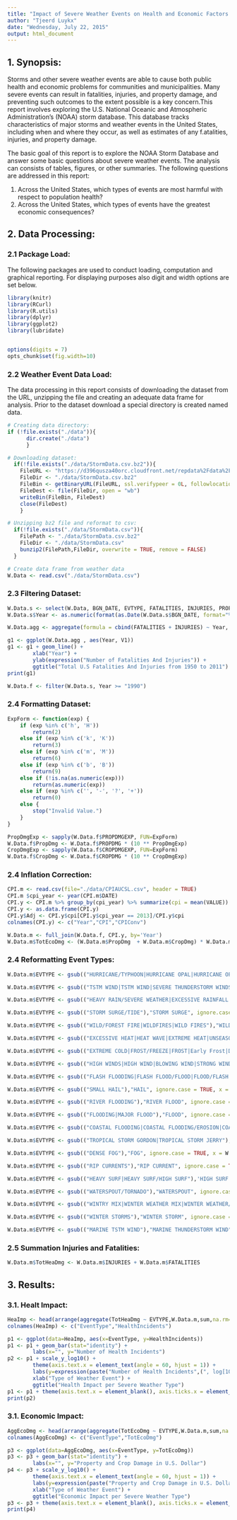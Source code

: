 ```yaml
---
title: "Impact of Severe Weather Events on Health and Economic Factors in U.S. for 1950-2011"
author: "Tjeerd Luykx"
date: "Wednesday, July 22, 2015"
output: html_document
---
```


## 1. Synopsis:

Storms and other severe weather events are able to cause both public health and economic problems for communities and municipalities. Many severe events can result in fatalities, injuries, and property damage, and preventing such outcomes to the extent possible is a key concern.This report involves exploring the U.S. National Oceanic and Atmospheric Administration's (NOAA) storm database. This database tracks characteristics of major storms and weather events in the United States, including when and where they occur, as well as estimates of any f.atalities, injuries, and property damage.

The basic goal of this report is to explore the NOAA Storm Database and answer some basic questions about severe weather events. The analysis can consists of tables, figures, or other summaries. The following questions are addressed in this report:

1. Across the United States, which types of events are most harmful with respect to population health?
2. Across the United States, which types of events have the greatest economic consequences?

## 2. Data Processing:

### 2.1 Package Load:

The following packages are used to conduct loading, computation and graphical reporting. For displaying purposes also digit and width options are set below. 

```r

library(knitr)
library(RCurl)
library(R.utils)
library(dplyr)
library(ggplot2)
library(lubridate)


options(digits = 7)
opts_chunk$set(fig.width=10)

```

### 2.2 Weather Event Data Load:

The data processing in this report consists of downloading the dataset from the URL, unzipping the file and creating an adequate data frame for analysis. Prior to the dataset download a special directory is created named data. 

```r
# Creating data directory:
if (!file.exists("./data")){
      dir.create("./data")
      }

# Downloading dataset:
  if(!file.exists("./data/StormData.csv.bz2")){
    FileURL <- "https://d396qusza40orc.cloudfront.net/repdata%2Fdata%2FStormData.csv.bz2"
    FileDir <- "./data/StormData.csv.bz2"
    FileBin <- getBinaryURL(FileURL, ssl.verifypeer = 0L, followlocation = 1L)
    FileDest <- file(FileDir, open = "wb")
    writeBin(FileBin, FileDest)
    close(FileDest)
    }

# Unzipping bz2 file and reformat to csv:
  if(!file.exists("./data/StormData.csv")){
    FilePath <- "./data/StormData.csv.bz2"
    FileDir <- "./data/StormData.csv"
    bunzip2(FilePath,FileDir, overwrite = TRUE, remove = FALSE)
  }

# Create data frame from weather data
W.Data <- read.csv("./data/StormData.csv")
```

### 2.3 Filtering Dataset:


```r
W.Data.s <- select(W.Data, BGN_DATE, EVTYPE, FATALITIES, INJURIES, PROPDMG, PROPDMGEXP, CROPDMG, CROPDMGEXP)
W.Data.s$Year <- as.numeric(format(as.Date(W.Data.s$BGN_DATE, format="%m/%d/%Y %H:%M:%S"),"%Y"))

W.Data.agg <- aggregate(formula = cbind(FATALITIES + INJURIES) ~ Year, data = W.Data.s, FUN = sum)

g1 <- ggplot(W.Data.agg , aes(Year, V1))
g1 <- g1 + geom_line() +
        xlab("Year") +
        ylab(expression("Number of Fatalities And Injuries")) +
        ggtitle("Total U.S Fatalities And Injuries from 1950 to 2011")
print(g1)

W.Data.f <- filter(W.Data.s, Year >= "1990")
```

### 2.4 Formatting Dataset:

```r
ExpForm <- function(exp) {
    if (exp %in% c('h', 'H'))
        return(2)
    else if (exp %in% c('k', 'K'))
        return(3)
    else if (exp %in% c('m', 'M'))
        return(6)
    else if (exp %in% c('b', 'B'))
        return(9)
    else if (!is.na(as.numeric(exp)))
        return(as.numeric(exp))
    else if (exp %in% c('', '-', '?', '+'))
        return(0)
    else {
        stop("Invalid Value.")
    }
}

PropDmgExp <- sapply(W.Data.f$PROPDMGEXP, FUN=ExpForm)
W.Data.f$PropDmg <- W.Data.f$PROPDMG * (10 ** PropDmgExp)
CropDmgExp <- sapply(W.Data.f$CROPDMGEXP, FUN=ExpForm)
W.Data.f$CropDmg <- W.Data.f$CROPDMG * (10 ** CropDmgExp)
```

### 2.4 Inflation Correction:

```r

CPI.m <- read.csv(file="./data/CPIAUCSL.csv", header = TRUE)
CPI.m $cpi_year <- year(CPI.m$DATE)
CPI.y <- CPI.m %>% group_by(cpi_year) %>% summarize(cpi = mean(VALUE))
CPI.y <- as.data.frame(CPI.y)
CPI.y$Adj <- CPI.y$cpi[CPI.y$cpi_year == 2013]/CPI.y$cpi
colnames(CPI.y) <- c("Year","CPI","CPIConv")

W.Data.m <- full_join(W.Data.f, CPI.y, by='Year')
W.Data.m$TotEcoDmg <- (W.Data.m$PropDmg  + W.Data.m$CropDmg) * W.Data.m$CPIConv
```

### 2.4 Reformatting Event Types:

```r
W.Data.m$EVTYPE <- gsub(("HURRICANE/TYPHOON|HURRICANE OPAL|HURRICANE OPAL/HIGH WINDS|HURRICANE EMILY|TYPHOON|HURRICANE ERIN"),"HURRICANE", ignore.case = TRUE, x = W.Data.m$EVTYPE)

W.Data.m$EVTYPE <- gsub(("TSTM WIND|TSTM WIND|SEVERE THUNDERSTORM WINDS|THUNDERSTORM WINDS"),"THUNDERSTORM WIND", ignore.case = TRUE, x = W.Data.m$EVTYPE)

W.Data.m$EVTYPE <- gsub(("HEAVY RAIN/SEVERE WEATHER|EXCESSIVE RAINFALL|UNSEASONAL RAIN|HEAVY RAINS"),"HEAVY RAIN", ignore.case = TRUE, x = W.Data.m$EVTYPE)

W.Data.m$EVTYPE <- gsub(("STORM SURGE/TIDE"),"STORM SURGE", ignore.case = TRUE, x = W.Data.m$EVTYPE)

W.Data.m$EVTYPE <- gsub(("WILD/FOREST FIRE|WILDFIRES|WILD FIRES"),"WILDFIRE", ignore.case = TRUE, x = W.Data.m$EVTYPE)

W.Data.m$EVTYPE <- gsub(("EXCESSIVE HEAT|HEAT WAVE|EXTREME HEAT|UNSEASONABLY WARM|RECORD/EXCESSIVE HEAT|RECORD HEAT"),"HEAT", ignore.case = TRUE, x = W.Data.m$EVTYPE)

W.Data.m$EVTYPE <- gsub(("EXTREME COLD|FROST/FREEZE|FROST|Early Frost|DAMAGING FREEZE|RECORD COLD|COLD/WIND CHILL|EXTREME COLD/WIND CHILL|UNSEASONABLY COLD|Unseasonable Cold|HARD FREEZE|FREEZE"),"COLD", ignore.case = TRUE, x = W.Data.m$EVTYPE)

W.Data.m$EVTYPE <- gsub(("HIGH WINDS|HIGH WIND|BLOWING WIND|STRONG WINDS|STRONG WIND"),"WIND", ignore.case = TRUE, x = W.Data.m$EVTYPE)

W.Data.m$EVTYPE <- gsub(("FLASH FLOODING|FLASH FLOOD/FLOOD|FLOOD/FLASH FLOOD"),"FLASH FLOOD", ignore.case = TRUE, x = W.Data.m$EVTYPE)

W.Data.m$EVTYPE <- gsub(("SMALL HAIL"),"HAIL", ignore.case = TRUE, x = W.Data.m$EVTYPE)

W.Data.m$EVTYPE <- gsub(("RIVER FLOODING"),"RIVER FLOOD", ignore.case = TRUE, x = W.Data.m$EVTYPE)

W.Data.m$EVTYPE <- gsub(("FLOODING|MAJOR FLOOD"),"FLOOD", ignore.case = TRUE, x = W.Data.m$EVTYPE)

W.Data.m$EVTYPE <- gsub(("COASTAL FLOODING|COASTAL FLOODING/EROSION|COASTAL FLOODING/EROSION|Erosion/Cstl Flood|COASTAL FLOOD"),"COASTAL FLOOD", ignore.case = TRUE, x = W.Data.m$EVTYPE)
```

```r
W.Data.m$EVTYPE <- gsub(("TROPICAL STORM GORDON|TROPICAL STORM JERRY"),"TROPICAL STORM", ignore.case = TRUE, x = W.Data.m$EVTYPE)

W.Data.m$EVTYPE <- gsub(("DENSE FOG"),"FOG", ignore.case = TRUE, x = W.Data.m$EVTYPE)

W.Data.m$EVTYPE <- gsub(("RIP CURRENTS"),"RIP CURRENT", ignore.case = TRUE, x = W.Data.m$EVTYPE)

W.Data.m$EVTYPE <- gsub(("HEAVY SURF|HEAVY SURF/HIGH SURF"),'HIGH SURF', ignore.case = TRUE, x = W.Data.m$EVTYPE)

W.Data.m$EVTYPE <- gsub(("WATERSPOUT/TORNADO"),"WATERSPOUT", ignore.case = TRUE, x = W.Data.m$EVTYPE)

W.Data.m$EVTYPE <- gsub(("WINTRY MIX|WINTER WEATHER MIX|WINTER WEATHER/MIX"),"WINTER WEATHER", ignore.case = TRUE, x = W.Data.m$EVTYPE)

W.Data.m$EVTYPE <- gsub(("WINTER STORMS"),"WINTER STORM", ignore.case = TRUE, x = W.Data.m$EVTYPE)

W.Data.m$EVTYPE <- gsub(("MARINE TSTM WIND"),"MARINE THUNDERSTORM WIND", ignore.case = TRUE, x = W.Data.m$EVTYPE)
```


### 2.5 Summation Injuries and Fatalities:

```r
W.Data.m$TotHeaDmg <- W.Data.m$INJURIES + W.Data.m$FATALITIES
```


## 3. Results:

### 3.1. Healt Impact:

```r
HeaImp <- head(arrange(aggregate(TotHeaDmg ~ EVTYPE,W.Data.m,sum,na.rm=TRUE),desc(TotHeaDmg)),n=25)
colnames(HeaImp) <- c("EventType","HealthIncidents")

p1 <- ggplot(data=HeaImp, aes(x=EventType, y=HealthIncidents))
p1 <- p1 + geom_bar(stat="identity") +
        labs(x="", y="Number of Health Incidents")
p2 <- p1 + scale_y_log10() +
        theme(axis.text.x = element_text(angle = 60, hjust = 1)) +
        labs(y=expression(paste("Number of Health Incidents",(", log[10], ")))) +
        xlab("Type of Weather Event") +
        ggtitle("Health Impact per Severe Weather Type")
p1 <- p1 + theme(axis.text.x = element_blank(), axis.ticks.x = element_blank())
print(p2)
```

### 3.1. Economic Impact:

```r
AggEcoDmg <- head(arrange(aggregate(TotEcoDmg ~ EVTYPE,W.Data.m,sum,na.rm=TRUE),desc(TotEcoDmg)),n=25)
colnames(AggEcoDmg) <- c("EventType","TotEcoDmg")

p3 <- ggplot(data=AggEcoDmg, aes(x=EventType, y=TotEcoDmg))
p3 <- p3 + geom_bar(stat="identity") +
        labs(x="", y="Property and Crop Damage in U.S. Dollar")
p4 <- p3 + scale_y_log10() +
        theme(axis.text.x = element_text(angle = 60, hjust = 1)) +
        labs(y=expression(paste("Property and Crop Damage in U.S. Dollar",(", log[10], ")))) +
        xlab("Type of Weather Event") +
        ggtitle("Economic Impact per Severe Weather Type")
p3 <- p3 + theme(axis.text.x = element_blank(), axis.ticks.x = element_blank())
print(p4)
```

